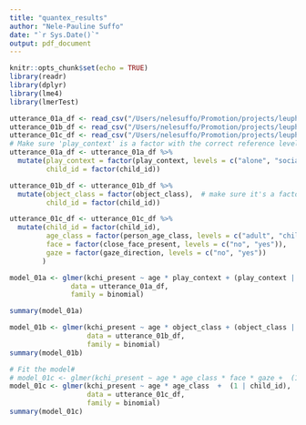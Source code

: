 ```yaml
---
title: "quantex_results"
author: "Nele-Pauline Suffo"
date: "`r Sys.Date()`"
output: pdf_document
---
```


```r
knitr::opts_chunk$set(echo = TRUE)
library(readr)
library(dplyr)
library(lme4)
library(lmerTest)
```

```r
utterance_01a_df <- read_csv("/Users/nelesuffo/Promotion/projects/leuphana-IPE/paper/data/utterance_01a_df.csv", show_col_types = FALSE)
utterance_01b_df <- read_csv("/Users/nelesuffo/Promotion/projects/leuphana-IPE/paper/data/utterance_01b_df.csv", show_col_types = FALSE)
utterance_01c_df <- read_csv("/Users/nelesuffo/Promotion/projects/leuphana-IPE/paper/data/utterance_01c_df.csv", show_col_types = FALSE)
# Make sure 'play_context' is a factor with the correct reference level
utterance_01a_df <- utterance_01a_df %>%
  mutate(play_context = factor(play_context, levels = c("alone", "social")),
         child_id = factor(child_id))

utterance_01b_df <- utterance_01b_df %>%
  mutate(object_class = factor(object_class),  # make sure it's a factor
         child_id = factor(child_id)) 

utterance_01c_df <- utterance_01c_df %>%
  mutate(child_id = factor(child_id),
         age_class = factor(person_age_class, levels = c("adult", "child")),
         face = factor(close_face_present, levels = c("no", "yes")),
         gaze = factor(gaze_direction, levels = c("no", "yes"))
        )
```

```r
model_01a <- glmer(kchi_present ~ age * play_context + (play_context | child_id),
               data = utterance_01a_df,
               family = binomial)

summary(model_01a)
```
  

```r
model_01b <- glmer(kchi_present ~ age * object_class + (object_class | child_id),
                   data = utterance_01b_df,
                   family = binomial)
summary(model_01b)
```

```r
# Fit the model#
# model_01c <- glmer(kchi_present ~ age * age_class * face * gaze +  (1 + age_class * face * gaze | child_id),
model_01c <- glmer(kchi_present ~ age * age_class  +  (1 | child_id),
                   data = utterance_01c_df,
                   family = binomial)
summary(model_01c)
```

